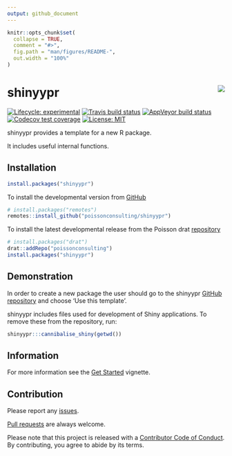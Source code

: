 ```yaml
---
output: github_document
---
```


<!-- README.md is generated from README.Rmd. Please edit that file -->

```r
knitr::opts_chunk$set(
  collapse = TRUE,
  comment = "#>",
  fig.path = "man/figures/README-",
  out.width = "100%"
)
```

# shinyypr <img src="man/figures/logo.png" align="right" />

<!-- badges: start -->
[![Lifecycle: experimental](https://img.shields.io/badge/lifecycle-experimental-orange.svg)](https://www.tidyverse.org/lifecycle/#experimental)
[![Travis build status](https://travis-ci.com/poissonconsulting/shinyypr.svg?branch=master)](https://travis-ci.com/poissonconsulting/shinyypr)
[![AppVeyor build status](https://ci.appveyor.com/api/projects/status/github/poissonconsulting/shinyypr?branch=master&svg=true)](https://ci.appveyor.com/project/poissonconsulting/shinyypr)
[![Codecov test coverage](https://codecov.io/gh/poissonconsulting/shinyypr/branch/master/graph/badge.svg)](https://codecov.io/gh/poissonconsulting/shinyypr?branch=master)
[![License: MIT](https://img.shields.io/badge/License-MIT-green.svg)](https://opensource.org/licenses/MIT)
<!-- [![Tinyverse status](https://tinyverse.netlify.com/badge/shinyypr)](https://CRAN.R-project.org/package=shinyypr) -->
<!-- [![CRAN status](https://www.r-pkg.org/badges/version/shinyypr)](https://cran.r-project.org/package=shinyypr) -->
<!-- ![CRAN downloads](https://cranlogs.r-pkg.org/badges/shinyypr) -->
<!-- badges: end -->

shinyypr provides a template for a new R package.

It includes useful internal functions.

## Installation

<!-- To install the latest release from [CRAN](https://cran.r-project.org) -->
```r
install.packages("shinyypr")
```

To install the developmental version from [GitHub](https://github.com/poissonconsulting/shinyypr)
```r
# install.packages("remotes")
remotes::install_github("poissonconsulting/shinyypr")
```

To install the latest developmental release from the Poisson drat [repository](https://github.com/poissonconsulting/drat)
```r
# install.packages("drat")
drat::addRepo("poissonconsulting")
install.packages("shinyypr")
```

## Demonstration

In order to create a new package the user should go to the shinyypr [GitHub repository](https://github.com/poissonconsulting/shinyypr) and choose 'Use this template'.

shinyypr includes files used for development of Shiny applications. To remove these from the repository, run:
```r
shinyypr:::cannibalise_shiny(getwd())
```

## Information

For more information see the [Get Started](https://poissonconsulting.github.io/shinyypr/articles/shinyypr.html) vignette.

## Contribution

Please report any [issues](https://github.com/poissonconsulting/shinyypr/issues).

[Pull requests](https://github.com/poissonconsulting/shinyypr/pulls) are always welcome.

Please note that this project is released with a [Contributor Code of Conduct](https://github.com/poissonconsulting/shinyypr/blob/master/CODE_OF_CONDUCT.md).
By contributing, you agree to abide by its terms.
